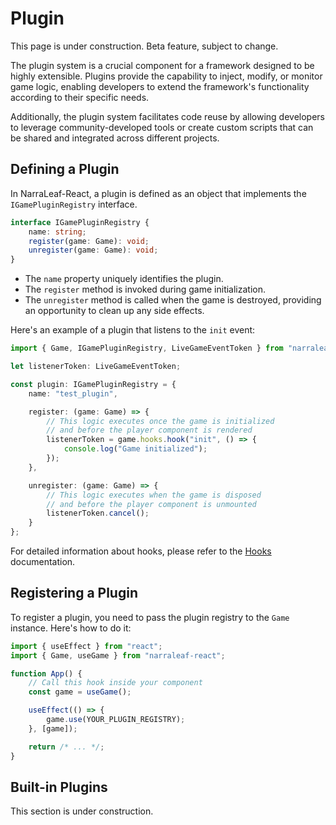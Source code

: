 
# Plugin

<Callout type="warning" emoji="⚠️">
    This page is under construction.
</Callout>

<Callout type="warning" emoji="⚠️">
    Beta feature, subject to change.
</Callout>

The plugin system is a crucial component for a framework designed to be highly extensible. Plugins provide the capability to inject, modify, or monitor game logic, enabling developers to extend the framework's functionality according to their specific needs.

Additionally, the plugin system facilitates code reuse by allowing developers to leverage community-developed tools or create custom scripts that can be shared and integrated across different projects.

## Defining a Plugin

In NarraLeaf-React, a plugin is defined as an object that implements the `IGamePluginRegistry` interface.

```typescript
interface IGamePluginRegistry {
    name: string;
    register(game: Game): void;
    unregister(game: Game): void;
}
```

- The `name` property uniquely identifies the plugin.
- The `register` method is invoked during game initialization.
- The `unregister` method is called when the game is destroyed, providing an opportunity to clean up any side effects.

Here's an example of a plugin that listens to the `init` event:

```typescript
import { Game, IGamePluginRegistry, LiveGameEventToken } from "narraleaf-react";

let listenerToken: LiveGameEventToken;

const plugin: IGamePluginRegistry = {
    name: "test_plugin",

    register: (game: Game) => {
        // This logic executes once the game is initialized
        // and before the player component is rendered
        listenerToken = game.hooks.hook("init", () => {
            console.log("Game initialized");
        });
    },

    unregister: (game: Game) => {
        // This logic executes when the game is disposed
        // and before the player component is unmounted
        listenerToken.cancel();
    }
};
```

For detailed information about hooks, please refer to the [Hooks](./game/hooks.en-US.mdx) documentation.

## Registering a Plugin

To register a plugin, you need to pass the plugin registry to the `Game` instance. Here's how to do it:

```typescript
import { useEffect } from "react";
import { Game, useGame } from "narraleaf-react";

function App() {
    // Call this hook inside your component
    const game = useGame();

    useEffect(() => {
        game.use(YOUR_PLUGIN_REGISTRY);
    }, [game]);

    return /* ... */;
}
```

## Built-in Plugins

<Callout type="warning" emoji="⚠️">
    This section is under construction.
</Callout>
